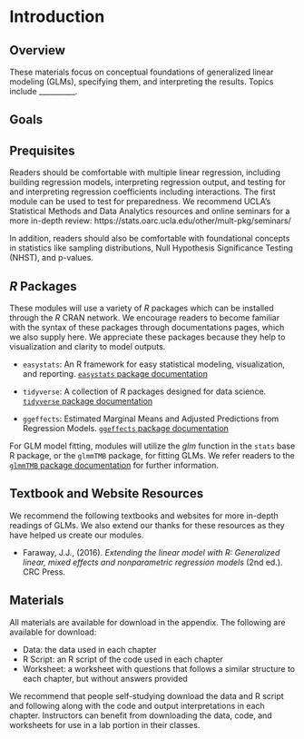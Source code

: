 # Introduction

## Overview

These materials focus on conceptual foundations of generalized linear modeling (GLMs), specifying them, and interpreting the results. Topics include __________.

## Goals

## Prequisites 

Readers should be comfortable with multiple linear regression, including building regression models, interpreting regression output, and testing for and interpreting regression coefficients including interactions. The first module can be used to test for preparedness. We recommend UCLA’s Statistical Methods and Data Analytics resources and online seminars for a more in-depth review: https://stats.oarc.ucla.edu/other/mult-pkg/seminars/

In addition, readers should also be comfortable with foundational concepts in statistics like sampling distributions, Null Hypothesis Significance Testing (NHST), and p-values. 

## <i> R </i>  Packages

These modules will use a variety of <i> R </i> packages which can be installed through the <i> R </i> CRAN network. We encourage readers to become familiar with the syntax of these packages through documentations pages, which we also supply here. We appreciate these packages because they help to visualization and clarity to model outputs.

  - `easystats`: An R framework for easy statistical modeling, visualization, and reporting. [`easystats` package documentation](https://cran.r-project.org/web/packages/easystats/easystats.pdf)
  
  - `tidyverse`: A collection of <i> R </i> packages designed for data science. [`tidyverse` package documentation](https://cran.r-project.org/web/packages/tidyverse/tidyverse.pdf)
  
  - `ggeffects`: Estimated Marginal Means and Adjusted Predictions from Regression Models. [`ggeffects` package documentation](https://cran.r-project.org/web/packages/ggeffects/ggeffects.pdf)
  
For GLM model fitting, modules will utilize the <i> glm </i> function in the `stats` base R package, or the `glmmTMB` package, for fitting GLMs. We refer readers to the [`glmmTMB` package documentation](https://cran.r-project.org/web/packages/glmmTMB/glmmTMB.pdf) for further information. 


## Textbook and Website Resources

We recommend the following textbooks and websites for more in-depth readings of GLMs. We also extend our thanks for these resources as they have helped us create our modules.

  - Faraway, J.J., (2016). <i> Extending the linear model with R: Generalized linear, mixed effects and nonparametric regression models </i> (2nd ed.). CRC Press. 
  

## Materials

All materials are available for download in the appendix. The following are available for download:

  - Data: the data used in each chapter
  - R Script: an R script of the code used in each chapter
  - Worksheet: a worksheet with questions that follows a similar structure to each chapter, but without answers provided

We recommend that people self-studying download the data and R script and following along with the code and output interpretations in each chapter. Instructors can benefit from downloading the data, code, and worksheets for use in a lab portion in their classes.
